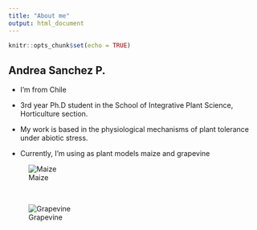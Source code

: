 ```yaml
---
title: "About me"
output: html_document
---
```


```r
knitr::opts_chunk$set(echo = TRUE)
```

## Andrea Sanchez P.

* I'm from Chile

* 3rd year Ph.D student in the School of Integrative Plant Science, Horticulture section.

* My work is based in the physiological mechanisms of plant tolerance under abiotic stress.

* Currently, I'm using as plant models maize and grapevine

![Maize](maize.jpg)

<br>

![Grapevine](grapevine.jpg)

